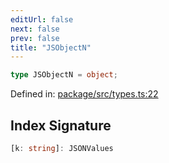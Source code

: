 ```yaml
---
editUrl: false
next: false
prev: false
title: "JSObjectN"
---
```


```ts
type JSObjectN = object;
```

Defined in: [package/src/types.ts:22](https://github.com/KingsBeCattz/ezdd/blob/8128187f4e3c49c29f09b0ea64f2ec7d4b54b8e5/package/src/types.ts#L22)

## Index Signature

```ts
[k: string]: JSONValues
```
